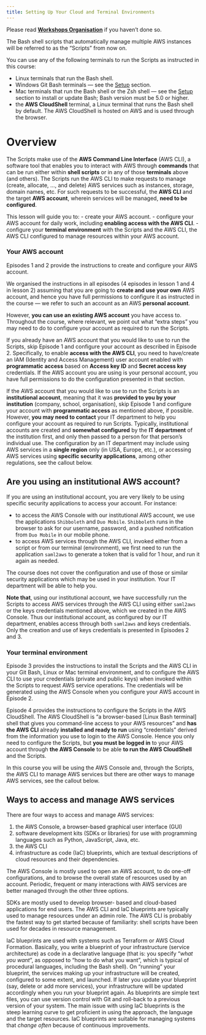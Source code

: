 ```yaml
---
title: Setting Up Your Cloud and Terminal Environments
---
```

Please read **[Workshops Organisation](/docs/miscellanea/precourse-instructions.qmd)** if you haven't done so.

The Bash shell scripts that automatically manage multiple AWS instances will be referred to as the "Scripts" from now on.

You can use any of the following terminals to run the Scripts as instructed in this course:

- Linux terminals that run the Bash shell.
- Windows Git Bash terminals  --- see the [Setup](/docs/miscellanea/precourse-instructions.qmd) section.
- Mac terminals that run the Bash shell or the Zsh shell --- see the [Setup](/docs/miscellanea/precourse-instructions.qmd) section to  install or update Bash; Bash version must be 5.0 or higher.
- the **AWS CloudShell** terminal, a Linux terminal that runs the Bash shell by default. The AWS CloudShell is hosted on AWS and is used through the browser.

# Overview
The Scripts make use of the **AWS Command Line Interface** (AWS CLI), a software tool that enables you to interact with AWS through **commands** that can be run either within **shell scripts** or in any of those **terminals** above (and others). The Scripts run the AWS CLI to make requests to manage (create, allocate, ..., and delete) AWS services such as instances, storage, domain names, etc. For such requests to be successful, the **AWS CLI** and the target **AWS account**, wherein services will be managed, **need to be configured**.

This lesson will guide you to:
- create your AWS account.
- configure your AWS account for daily work, including **enabling access with the AWS CLI**.
- configure your **terminal environment** with the Scripts and the AWS CLI, the AWS CLI configured to manage resources within your AWS account.

### Your AWS account
Episodes 1 and 2 provide the instructions to create and configure your AWS account. 

We organised the instructions in all episodes (4 episodes in lesson 1 and 4 in lesson 2) assuming that you are going to **create and use your own** AWS account, and hence you have full permissions to configure it as instructed in the course --- we refer to such an account as an AWS **personal account**. 

However, **you can use an existing AWS account** you have access to. Throughout the course, where relevant, we point out what "extra steps" you may need to do to configure your account as required to run the Scripts. 

If you already have an AWS account that you would like to use to run the Scripts, skip Episode 1 and configure your account as described in Episode 2. Specifically, to enable **access with the AWS CLI**, you need to have/create an IAM (Identity and Access Management) user account enabled with **programmatic access** based on **Access key ID** and **Secret access key** credentials. If the AWS account you are using is your personal account, you have full permissions to do the configuration presented in that section.

If the AWS account that you would like to use to run the Scripts is an **institutional account**, meaning that it was **provided to you by your institution** (company, school, organisation), skip Episode 1 and configure your  account with **programmatic access** as mentioned above, if possible. However, **you may need to contact** your IT department to help you configure your account as required to run Scripts. Typically, institutional accounts are created and **somewhat configured** by the **IT department** of the institution first, and only then passed to a person for that person's individual use. The configuration by an IT department may include using AWS services in a **single region** only (in USA, Europe, etc.), or accessing AWS services using **specific security applications**, among other regulations, see the callout below. 

::: callout-note
## Are you using an institutional AWS account?

If you are using an institutional account, you are very likely to be using specific security applications to access your account. For instance:

- to access the AWS Console with our institutional AWS account, we use the applications `Shibboleth` and `Duo Mobile`. `Shibboleth` runs in the browser to ask for our username, password, and a pushed notification from `Duo Mobile` in our mobile phone. 
- to access AWS services through the AWS CLI, invoked either from a script or from our terminal (environment), we first need to run the application `saml2aws` to generate a token that is valid for 1 hour, and run it again as needed.

The course does not cover the configuration and use of those or similar security applications which may be used in your institution. Your IT department will be able to help you. 

 **Note that**, using our institutional account, we have successfully run the Scripts to access AWS services through the AWS CLI using either `saml2aws` or the keys credentials mentioned above, which we created in the AWS Console. Thus our institutional account, as configured by our IT department, enables access through both `saml2aws` and keys credentials. Only the creation and use of keys credentials is presented in Episodes 2 and 3.
:::
 
### Your terminal environment
Episode 3 provides the instructions to install the Scripts and the AWS CLI in your Git Bash, Linux or Mac terminal environment, and to configure the AWS CLI to use your credentials (private and public keys) when invoked within the Scripts to request AWS service operations. The credentials will be generated using the AWS Console when you configure your AWS account in Episode 2. 

Episode 4 provides the instructions to configure the Scripts in the AWS CloudShell. The AWS CloudShell is "a browser-based \[Linux Bash terminal\] shell that gives you command-line access to your AWS resources" and **has the AWS CLI** already **installed and ready to run** using "credentials" derived from the information you use to login to the AWS Console. Hence you only need to configure the Scripts, but **you must be logged in** to your AWS account through **the AWS Console** to be able **to run the AWS CloudShell** and the Scripts.

In this course you will be using the AWS Console and, through the Scripts, the AWS CLI to manage AWS services but there are other ways to manage AWS services, see the callout below.

::: callout-note
## Ways to access and manage AWS services
There are four ways to access and manage AWS services: 
 
1. the AWS Console, a browser-based graphical user interface (GUI) 
2. software development kits (SDKs or libraries) for use with programming languages such as Python, JavaScript, Java, etc.
3. the AWS CLI 
4. infrastructure as code (IaC) blueprints, which are textual descriptions of cloud resources and their dependencies. 

The AWS Console is mostly used to open an AWS account, to do one-off configurations, and to browse the overall state of resources used by an account.  Periodic, frequent or many interactions with AWS services are better managed through the other three options. 

SDKs are mostly used to develop browser- based and cloud-based applications for end users. The AWS CLI and IaC blueprints are typically used to manage resources under an admin role. The AWS CLI is probably the fastest way to get started because of familiarity: shell scripts have been used for decades in resource management. 

IaC blueprints are used with systems such as Terraform or AWS Cloud Formation. Basically, you write a blueprint of your infrastructure (service architecture) as code in a declarative language (that is: you specify "*what you want*", as opposed to "how to do what you want", which is typical of procedural languages, including the Bash shell). On "running" your blueprint, the services making up your infrastructure will be created, configured to some extent, and launched. If later you update your blueprint (say, delete or add more services), your infrastructure will be updated accordingly when you run your blueprint again. As blueprints are simple text files, you can use version control with Git and roll-back to a previous version of your system. The main issue with using IaC blueprints is the steep learning curve to get proficient in using the approach, the language and the target resources. IaC blueprints are suitable for managing systems that *change often* because of continuous improvements.
:::